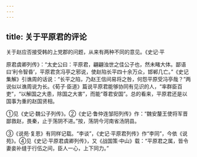 ```yaml
---
---
---
```

title: 关于平原君的评论
---



关于赵应否接受韩的上党郡的问题，从来有两种不同的意见。《史记·平

原君虞卿列传》：“太史公曰：平原君，翩翩浊世之佳公子也，然未睹大体。鄙语曰‘利令智昏’，平原君贪冯亭之邪说，使赵陷长平四十余万众，邯郸几亡。”《史记集解》引谯周的话说：“长平之陷，乃赵王信间易将之咎，何怨平原受冯亭哉？”两说似以谯周说为长。《荀子·臣道》篇说平原君能够协同有见识的人，“率群臣百吏”，“以解国之大患，除国之大害”，而能“尊君安国”。总的看来，平原君还是以国事为重的赵国贤相。

①见《史记·魏公子列传》。②《史记·鲁仲连邹阳列传》作：“魏安釐王使将军晋鄙救赵，畏秦，止于荡阴不进。”按，荡阴今河南省汤阴县。

③《说苑·复恩》有同样记载。“李谈”，《史记·平原君列传》作“李同”，今依《说苑》。④见《史记·平原君虞卿列传》，又《战国策·中山》载：“平原君之属，皆令妻妾补缝于行伍之间，臣人一心，上下同力。”